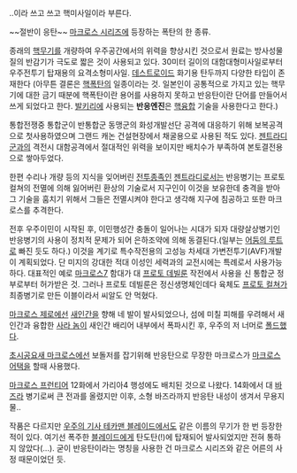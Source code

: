 ..이라 쓰고 쓰고 핵미사일이라 부른다.

~~절반이 응탄~~ [[마크로스 시리즈]]에 등장하는 폭탄의 한 종류.

종래의 [[핵무기]]를 개량하여 우주공간에서의 위력을 향상시킨 것으로서 원료는 방사성물질의 반감기가 극도로 짧은 것이 사용되고 있다. 30미터 길이의 대함대형미사일로부터 우주전투기 탑재용의 요격소형미사일. [[데스트로이드]] 화기용 탄두까지 다양한 타입이 존재한다 
(아무튼 결론은 [[핵폭탄]]의 일종이라는 것. 일본인이 공통적으로 가지고 있는 핵무기에 대한 금기 때분에 핵폭탄이란 용어를 사용하지 못하고 반응탄이란 단어를 만들어서 쓰게 되었다고 한다. [[발키리]]에 사용되는 '''반응엔진'''은 [[핵융합]] 기술을 사용한다고 한다.)

통합전쟁중 통합군이 반통합군 동맹군의 화성개발선단 공격에 대응하기 위해 보복공격으로 첫사용하였으며 그랜드 캐논 건설현장에서 채굴용으로 사용된 적도 있다. [[젠트라디]]군과의 격전시 대함공격에서 절대적인 위력을 보이지만 배치수가 부족하여 본토결전용으로 쌓아두었다.

한편 수리나 개량 등의 지식을 잊어버린 [[전투종족]]인 [[젠트라디]]로서는 반응병기는 프로토컬쳐의 전멸에 의해 잃어버린 환상의 기술로서 지구인이 이것을 보유한데 충격을 받아 그 기술을 훔치기 위해서 그들은 전멸시켜야 한다고 생각해 지구에 침공하고 또한 마크로스를 추격한다.

전후 우주이민이 시작된 후, 이민행성간 충돌이 일어나는 시대가 되자 대량살상병기인 반응병기의 사용이 정치적 문제가 되어 은하조약에 의해 동결된다.(일부는 [[어둠의 루트]]로 빠진 듯도 하다.) 
이것을 계기로 특수작전용의 고성능 차세대 가변전투기(AVF)개발이 계획되었다. 단 미지의 강대한 적대 이성인 세력과의 교전시에는 특례로서 사용가능하다. 대표적인 예로 [[마크로스7]] 함대가 대 [[프로토 데빌룬]] 작전에서 사용을 신 통합군 정부로부터 허가받은 것. 그러나 프로토 데빌룬은 정신생명체인데다 육체도 [[프로토 컬쳐]]가 최종병기로 만든 이블이라서 씨알도 안 먹혔다.

[[마크로스 제로]]에선 [[새인간]]을 향해 네 발이 발사되었으나, 섬에 미칠 피해를 우려해서 새인간과 융합한 [[사라 놈]]이 새인간 배리어 내부에서 폭파시킨 후, 우주의 저 너머로 [[폴드]]했다.

[[초시공요새 마크로스]]에선 보돌저를 잡기위해 반응탄으로 무장한 마크로스가 [[마크로스 어택]]을 할때 사용했다.

[[마크로스 프런티어]] 12화에서 가리아4 행성에도 배치된 것으로 나왔다. 14화에서 대 [[바즈라]] 병기로써 큰 전과를 올렸지만 이후, 소형 바즈라까지 반응탄 내성이 생겨서 무용지물.. 

작품은 다르지만 [[우주의 기사 테카맨 블레이드]]에서도 같은 이름의 무기가 한 번 등장한 적이 있다. 여기선 폭주한 [[블레이드]]에게 탄도탄(!)에 탑재되어 발사되었지만 전혀 통하지 않았다(...). 굳이 반응탄이라는 명칭을 사용한 건 마크로스 시리즈와 같은 어른의 사정 때문이었던 듯.
